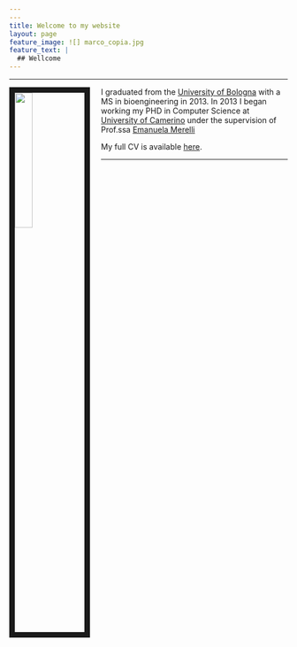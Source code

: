 ```yaml
---
---
title: Welcome to my website
layout: page
feature_image: ![] marco_copia.jpg
feature_text: |
  ## Wellcome
---
```


---



<link rel="stylesheet" href="styles.css" type="text/css">

<img src="marco_copia.jpg" style="width:25%; border:10px solid; margin-right: 20px" align="left">


I graduated from the [University of Bologna](https://www.unibo.it) with a MS in bioengineering in 2013. In 2013 I began working my PHD in Computer Science at [University of Camerino](https://computerscience.unicam.it) under the supervision of Prof.ssa [Emanuela Merelli](http://www.emanuelamerelli.eu)



My full CV is available [here](europasscv_en.pdf).




---

